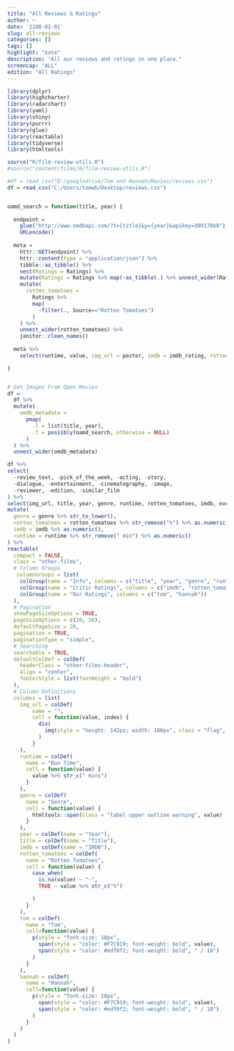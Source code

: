 ```yaml
---
title: "All Reviews & Ratings"
author: ~
date: '2100-01-01'
slug: all-reviews
categories: []
tags: []
highlight: "kate"
description: "All our reviews and ratings in one place."
screencap: "ALL"
edition: "All Ratings"
---
```


```r
library(dplyr)
library(highcharter)
library(radarchart)
library(yaml)
library(shiny)
library(purrr)
library(glue)
library(reactable)
library(tidyverse)
library(htmltools)

source("R/film-review-utils.R")
#source("content/films/R/film-review-utils.R")

#df = read_csv("D:/googledrive/Tom and Hannah/Movies/reviews.csv")
df = read_csv("C:/Users/tomwb/Desktop/reviews.csv")


oamd_search = function(title, year) {
  
  endpoint = 
    glue("http://www.omdbapi.com/?t={title}&y={year}&apikey=309178b8") %>%
    URLencode()
  
  meta = 
    httr::GET(endpoint) %>%
    httr::content(type = "application/json") %>%
    tibble::as_tibble() %>%
    nest(Ratings = Ratings) %>%
    mutate(Ratings = Ratings %>% map(~as_tibble(.) %>% unnest_wider(Ratings))) %>%
    mutate(
      rotten_tomatoes = 
        Ratings %>% 
        map(
          ~filter(., Source=="Rotten Tomatoes")
        )
    ) %>%
    unnest_wider(rotten_tomatoes) %>%
    janitor::clean_names() 
  
  meta %>%
    select(runtime, value, img_url = poster, imdb = imdb_rating, rotten_tomatoes = value)

}


# Get Images From Open Movies
df =
  df %>%
  mutate(
    omdb_metadata = 
      pmap(
        .l = list(title, year),
        .f = possibly(oamd_search, otherwise = NULL)
      )
  ) %>%
  unnest_wider(omdb_metadata)

```


```r

df %>%
select(
  -review_text, -pick_of_the_week, -acting, -story, 
  -dialogue, -entertainment, -cinematography, -image, 
  -reviewer, -edition, -similar_film
) %>%
select(img_url, title, year, genre, runtime, rotten_tomatoes, imdb, everything()) %>%
mutate(
  genre = genre %>% str_to_lower(),
  rotten_tomatoes = rotten_tomatoes %>% str_remove("%") %>% as.numeric(),
  imdb = imdb %>% as.numeric(),
  runtime = runtime %>% str_remove(" min") %>% as.numeric()
) %>%
reactable(
  compact = FALSE,
  class = "other-films",
  # Column Groups
   columnGroups = list(
    colGroup(name = "Info", columns = c("title", "year", "genre", "runtime")),
    colGroup(name = "Critic Ratings", columns = c("imdb", "rotten_tomatoes")),
    colGroup(name = "Our Ratings", columns = c("tom", "hannah"))
  ),
  # Pagination
  showPageSizeOptions = TRUE, 
  pageSizeOptions = c(20, 50), 
  defaultPageSize = 20,
  pagination = TRUE,
  paginationType = "simple",
  # Searching
  searchable = TRUE,
  defaultColDef = colDef(
    headerClass = "other-films-header", 
    align = "center",
    footerStyle = list(fontWeight = "bold")
  ),
  # Column Definitions
  columns = list(
    img_url = colDef(
        name = "",
        cell = function(value, index) {
          div(
            img(style = "height: 142px; width: 100px", class = "flag", alt = "", src = value)
          )
        }
    ),
    runtime = colDef(
      name = "Run Time",
      cell = function(value) {
        value %>% str_c(" mins")
      }
    ),
    genre = colDef(
      name = "Genre",
      cell = function(value) {
        htmltools::span(class = "label upper outline warning", value)
      }  
    ),
    year = colDef(name = "Year"),
    title = colDef(name = "Title"),
    imdb = colDef(name = "IMDB"),
    rotten_tomatoes = colDef(
      name = "Rotten Tomatoes", 
      cell = function(value) {
        case_when(
          is.na(value) ~ "-",
          TRUE ~ value %>% str_c("%")

        )
      }
    ),
    tom = colDef(
      name = "Tom", 
      cell=function(value) {
        p(style = "font-size: 18px",
          span(style = "color: #F7C919; font-weight: bold", value), 
          span(style = "color: #edf0f2; font-weight: bold", " / 10")
        )
      } 
    ),
    hannah = colDef(
      name = "Hannah", 
      cell=function(value) {
        p(style = "font-size: 18px",
          span(style = "color: #F7C919; font-weight: bold", value), 
          span(style = "color: #edf0f2; font-weight: bold", " / 10")
        )
      } 
    )
  )
)



```